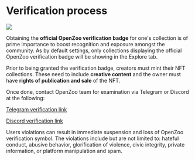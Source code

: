 # Verification process

![](/verified.jpg)

Obtaining the **official OpenZoo verification badge** for one's collection is of prime importance to boost recognition and exposure amongst the community. As by default settings, only collections displaying the official OpenZoo verification badge will be showing in the Explore tab.

Prior to being granted the verification badge, creators must mint their NFT collections. These need to include **creative content** and the owner must have **rights of publication and sale** of the NFT. 

Once done, contact OpenZoo team for examination via Telegram or Discord at the following:

[Telegram verification link](https://t.me/openzoo_validation)

[Discord verification link](https://discord.gg/tT4v8H6UBH)

Users violations can result in immediate suspension and loss of OpenZoo verification symbol.
The violations include but are not limited to: hateful conduct, abusive behavior, glorification of violence, civic integrity, private information, or platform manipulation and spam.
